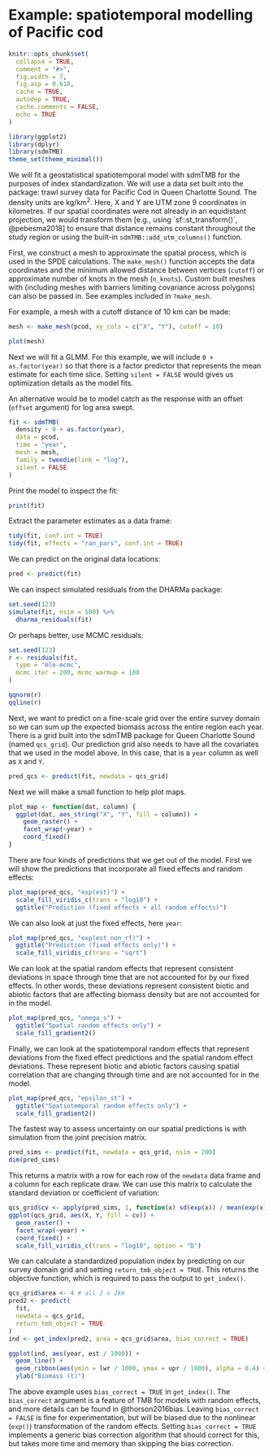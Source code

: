 # Example: spatiotemporal modelling of Pacific cod

```r
knitr::opts_chunk$set(
  collapse = TRUE,
  comment = "#>",
  fig.width = 7,
  fig.asp = 0.618,
  cache = TRUE,
  autodep = TRUE,
  cache.comments = FALSE,
  echo = TRUE
)
```

```r
library(ggplot2)
library(dplyr)
library(sdmTMB)
theme_set(theme_minimal())
```

We will fit a geostatistical spatiotemporal model with sdmTMB for the purposes of index standardization. We will use a data set built into the package: trawl survey data for Pacific Cod in Queen Charlotte Sound. The density units are kg/km^2^. Here, X and Y are UTM zone 9 coordinates in kilometres. If our spatial coordinates were not already in an equidistant projection, we would transform them [e.g., using `sf::st_transform()`, @pebesma2018] to ensure that distance remains constant throughout the study region or using the built-in `sdmTMB::add_utm_columns()` function.

First, we construct a mesh to approximate the spatial process, which is used in the SPDE calculations. The `make_mesh()` function accepts the data coordinates and the minimum allowed distance between vertices (`cutoff`) or approximate number of knots in the mesh (`n_knots`). Custom built meshes with \pkg{INLA} (including meshes with barriers limiting covariance across polygons) can also be passed in. See examples included in `?make_mesh`.

For example, a mesh with a cutoff distance of 10 km can be made:

```r
mesh <- make_mesh(pcod, xy_cols = c("X", "Y"), cutoff = 10)
```

```r
plot(mesh)
```

Next we will fit a GLMM. For this example, we will include `0 + as.factor(year)` so that there is a factor predictor that represents the mean estimate for each time slice. Setting `silent = FALSE` would gives us optimization details as the model fits.

An alternative would be to model catch as the response with an offset (`offset` argument) for log area swept.

```r
fit <- sdmTMB(
  density ~ 0 + as.factor(year),
  data = pcod,
  time = "year", 
  mesh = mesh,
  family = tweedie(link = "log"),
  silent = FALSE
)
```

Print the model to inspect the fit:

```r
print(fit)
```

Extract the parameter estimates as a data frame:

```r
tidy(fit, conf.int = TRUE)
tidy(fit, effects = "ran_pars", conf.int = TRUE)
```

We can predict on the original data locations:

```r
pred <- predict(fit)
```

We can inspect simulated residuals from the DHARMa package:

```r
set.seed(123)
simulate(fit, nsim = 500) %>%
  dharma_residuals(fit)
```

Or perhaps better, use MCMC residuals:

```r
set.seed(123)
r <- residuals(fit,
  type = "mle-mcmc", 
  mcmc_iter = 200, mcmc_warmup = 100
)
```

```r
qqnorm(r)
qqline(r)
```

Next, we want to predict on a fine-scale grid over the entire survey domain so we can sum up the expected biomass across the entire region each year. There is a grid built into the sdmTMB package for Queen Charlotte Sound (named `qcs_grid`). Our prediction grid also needs to have all the covariates that we used in the model above. In this case, that is a `year` column as well as `X` and `Y`.

```r
pred_qcs <- predict(fit, newdata = qcs_grid)
```

Next we will make a small function to help plot maps.

```r
plot_map <- function(dat, column) {
  ggplot(dat, aes_string("X", "Y", fill = column)) +
    geom_raster() +
    facet_wrap(~year) +
    coord_fixed()
}
```

There are four kinds of predictions that we get out of the model. First we will show the predictions that incorporate all fixed effects and random effects:

```r
plot_map(pred_qcs, "exp(est)") +
  scale_fill_viridis_c(trans = "log10") +
  ggtitle("Prediction (fixed effects + all random effects)")
```

We can also look at just the fixed effects, here `year`:

```r
plot_map(pred_qcs, "exp(est_non_rf)") +
  ggtitle("Prediction (fixed effects only)") +
  scale_fill_viridis_c(trans = "sqrt")
```

We can look at the spatial random effects that represent consistent deviations in space through time that are not accounted for by our fixed effects. In other words, these deviations represent consistent biotic and abiotic factors that are affecting biomass density but are not accounted for in the model.

```r
plot_map(pred_qcs, "omega_s") +
  ggtitle("Spatial random effects only") +
  scale_fill_gradient2()
```

Finally, we can look at the spatiotemporal random effects that represent deviations from the fixed effect predictions and the spatial random effect deviations. These represent biotic and abiotic factors causing spatial correlation that are changing through time and are not accounted for in the model.

```r
plot_map(pred_qcs, "epsilon_st") +
  ggtitle("Spatiotemporal random effects only") +
  scale_fill_gradient2()
```

The fastest way to assess uncertainty on our spatial predictions is with simulation from the joint precision matrix.

```r
pred_sims <- predict(fit, newdata = qcs_grid, nsim = 200)
dim(pred_sims)
```

This returns a matrix with a row for each row of the `newdata` data frame and a column for each replicate draw. We can use this matrix to calculate the standard deviation or coefficient of variation:

```r
qcs_grid$cv <- apply(pred_sims, 1, function(x) sd(exp(x)) / mean(exp(x)))
ggplot(qcs_grid, aes(X, Y, fill = cv)) +
  geom_raster() +
  facet_wrap(~year) +
  coord_fixed() +
  scale_fill_viridis_c(trans = "log10", option = "D")
```

We can calculate a standardized population index by predicting on our survey domain grid and setting `return_tmb_object = TRUE`. This returns the \pkg{TMB} objective function, which is required to pass the output to `get_index()`.

```r
qcs_grid$area <- 4 # all 2 x 2km
pred2 <- predict(
  fit,
  newdata = qcs_grid, 
  return_tmb_object = TRUE
)
ind <- get_index(pred2, area = qcs_grid$area, bias_correct = TRUE)

ggplot(ind, aes(year, est / 1000)) +
  geom_line() +
  geom_ribbon(aes(ymin = lwr / 1000, ymax = upr / 1000), alpha = 0.4) +
  ylab("Biomass (t)")
```

The above example uses `bias_correct = TRUE` in `get_index()`. The `bias_correct` argument is a feature of TMB for models with random effects, and more details can be found in @thorson2016bias. Leaving `bias_correct = FALSE` is fine for experimentation, but will be biased due to the nonlinear (`exp()`) transformation of the random effects. Setting `bias_correct = TRUE` implements a generic bias correction algorithm that should correct for this, but takes more time and memory than skipping the bias correction.

